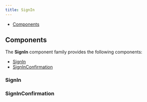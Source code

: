 ```yaml
---
title: SignIn
---
```



<DocusaurusDoc>

- [Components](#components)

## Components

The **SignIn** component family provides the following components:

- [SignIn](#signin)
- [SignInConfirmation](#signinconfirmation)

### SignIn

<ComponentDocs docs={jsdoc.jsdocSignIn} example={SignIn} />

### SignInConfirmation

<ComponentDocs docs={jsdoc.jsdocSignInConfirmation} example={SignInConfirmation} />

</DocusaurusDoc>

